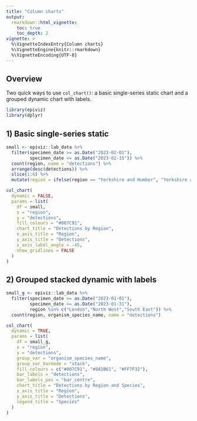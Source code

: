 ```yaml
---
title: "Column charts"
output:
  rmarkdown::html_vignette:
    toc: true
    toc_depth: 2
vignette: >
  %\VignetteIndexEntry{Column charts}
  %\VignetteEngine{knitr::rmarkdown}
  %\VignetteEncoding{UTF-8}
---
```


## Overview

Two quick ways to use `col_chart()`: a basic single-series static chart and a grouped dynamic chart with labels.

```r
library(epiviz)
library(dplyr)
```

## 1) Basic single-series static

```r
small <- epiviz::lab_data %>%
  filter(specimen_date >= as.Date("2023-02-01"),
         specimen_date <= as.Date("2023-02-15")) %>%
  count(region, name = "detections") %>%
  arrange(desc(detections)) %>%
  slice(1:6) %>%
  mutate(region = ifelse(region == "Yorkshire and Humber", "Yorkshire and\nHumber", region))

col_chart(
  dynamic = FALSE,
  params = list(
    df = small,
    x = "region",
    y = "detections",
    fill_colours = "#007C91",
    chart_title = "Detections by Region",
    x_axis_title = "Region",
    y_axis_title = "Detections",
    x_axis_label_angle = -45,
    show_gridlines = FALSE
  )
)
```

## 2) Grouped stacked dynamic with labels

```r
small_g <- epiviz::lab_data %>%
  filter(specimen_date >= as.Date("2023-01-01"),
         specimen_date <= as.Date("2023-01-31"),
         region %in% c("London","North West","South East")) %>%
  count(region, organism_species_name, name = "detections")

col_chart(
  dynamic = TRUE,
  params = list(
    df = small_g,
    x = "region",
    y = "detections",
    group_var = "organism_species_name",
    group_var_barmode = "stack",
    fill_colours = c("#007C91", "#8A1B61", "#FF7F32"),
    bar_labels = "detections",
    bar_labels_pos = "bar_centre",
    chart_title = "Detections by Region and Species",
    x_axis_title = "Region",
    y_axis_title = "Detections",
    legend_title = "Species"
  )
)
```


